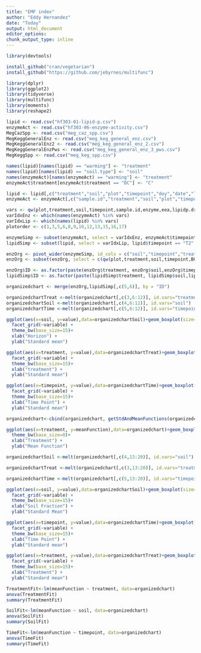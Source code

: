 ```yaml
---
title: "EMF index"
author: "Eddy Hernandez"
date: "Today"
output: html_document
editor_options: 
chunk_output_type: inline
---
```


<!-- needed to install packages -->
```r
library(devtools)
```


<!-- packages needed -->
```r
install_github("cran/vegetarian")
install_github("https://github.com/jebyrnes/multifunc")
```


```r
library(dplyr)
library(ggplot2)
library(tidyverse)
library(multifunc)
library(moments)
library(reshape2)
```

<!-- Test devtools -->
<!-- Reads in CSV's. -->
<!-- tcn is missing one sample number. Other df's have 48 entries (24 for each time point). Tcn has 23 (No T2 or T6), organized based on plot number. -->
<!-- MegCazSpp = Megan Comparison of CAZy annotated reads -->
<!-- MegKeggGeneralEnz = Megan Comparison of KEGG annotated reads Sorted by general metabolism With Previous node-->
<!-- MegKeggGeneralEnz2 = Megan Comparison of KEGG annotated reads Sorted by general metabolism without previous node -->
<!-- MegKeggGeneralEnzPws = Megan Comparison of KEGG annotated reads Sorted by general metabolic pathways without previous nodes-->



```r
lipid <- read.csv("hf303-01-lipid-p.csv")
enzymeAct <- read.csv("hf303-06-enzyme-activity.csv")
MegCazSpp <- read.csv("meg_caz_spp.csv")
MegKeggGeneralEnz <- read.csv("meg_keg_general_enz.csv")
MegKeggGeneralEnz2 <- read.csv("meg_keg_general_enz_2.csv")
MegKeggGeneralEnzPws <- read.csv("meg_keg_general_enz_3_pws.csv")
MegKeggSpp <- read.csv("meg_keg_spp.csv")
```

<!-- Makes column and variable names uniform -->

```r
names(lipid)[names(lipid) == "warming"] <- "treatment"
names(lipid)[names(lipid) == "soil.type"] <- "soil"
names(enzymeAct)[names(enzymeAct) == "warming"] <- "treatment"
enzymeAct$treatment[enzymeAct$treatment == "DC"] <- "C"
```

<!-- Puts column names in order -->

```r
lipid <- lipid[,c("treatment","soil","plot","timepoint","doy","date","lipidp.dry")]
enzymeAct <- enzymeAct[,c("sample.id","treatment","soil","plot","timepoint","doy","date","enzyme","eea")]
```

<!-- Creates a variable with the function names we want. Creates variable indexes with the column position of the functions we want from each data frame we are using -->

```r
vars <- qw(plot,treatment,soil,timepoint,sample.id,enzyme,eea,lipidp.dry,BG,CBH,BX,NAG,PO,HPO)
varIdxEnz <- which(names(enzymeAct) %in% vars)
varIdxLip <- which(names(lipid) %in% vars)
plotorder <- c(1,3,5,6,8,9,10,12,13,15,16,17)
```

```r
enzymeSimp <- subset(enzymeAct, select = varIdxEnz, enzymeAct$timepoint=="T2" | enzymeAct$timepoint == "T6")
lipidSimp <- subset(lipid, select = varIdxLip, lipid$timepoint == "T2" | lipid$timepoint == "T6")
```

<!-- Turns enzyme observations into Variables PHOS was only measured at T6 so it should be omitted. -->

```r
enzOrg <- pivot_wider(enzymeSimp, id_cols = c("soil","timepoint","treatment", "plot", "sample.id"), names_from = enzyme, values_from = eea)
enzOrg <- subset(enzOrg, select = c(qw(plot,treatment,soil,timepoint,BG,CBH,BX,NAG,PO,HPO)))
```

```r
enzOrg$ID <- as.factor(paste(enzOrg$treatment, enzOrg$soil,enzOrg$timepoint,enzOrg$plot,sep = "." ))
lipidSimp$ID <- as.factor(paste(lipidSimp$treatment, lipidSimp$soil,lipidSimp$timepoint,lipidSimp$plot,sep = "." ))
```

```r
organizedchart <- merge(enzOrg,lipidSimp[,c(5,6)], by = "ID")
```

```r
organizedchartTreat <-melt(organizedchart[,c(3,6:12)], id.vars="treatment")
organizedchartSoil <-melt(organizedchart[,c(4,6:12)], id.vars="soil")
organizedchartTime <-melt(organizedchart[,c(5,6:12)], id.vars="timepoint")
```

```r
ggplot(aes(x=soil, y=value),data=organizedchartSoil)+geom_boxplot(size=2)+
  facet_grid(~variable) +
  theme_bw(base_size=15)+
  xlab("Horizon") +
  ylab("Standard mean")
```
```r
ggplot(aes(x=treatment, y=value),data=organizedchartTreat)+geom_boxplot(size=2)+
  facet_grid(~variable) +
  theme_bw(base_size=15)+
  xlab("treatment") +
  ylab("Standard mean")
```

```r
ggplot(aes(x=timepoint, y=value),data=organizedchartTime)+geom_boxplot(size=2)+
  facet_grid(~variable) +
  theme_bw(base_size=15)+
  xlab("Time Point") +
  ylab("Standard mean")
```
<!-- EMF chart from all functions and variables. -->

```r
organizedchart<-cbind(organizedchart, getStdAndMeanFunctions(organizedchart ,c("BG","CBH","BX","NAG","PO","HPO","lipidp.dry")))
```

```r
ggplot(aes(x=treatment, y=meanFunction),data=organizedchart)+geom_boxplot(size=1)+
  theme_bw(base_size=8)+
  xlab("Treatment") +
  ylab("Mean Function")
```

```r
organizedchartSoil <-melt(organizedchart[,c(4,13:20)], id.vars="soil")
```

```r
organizedchartTreat <-melt(organizedchart[,c(3,13:20)], id.vars="treatment")
```

```r
organizedchartTime <-melt(organizedchart[,c(5,13:20)], id.vars="timepoint")
```

```r
ggplot(aes(x=soil, y=value),data=organizedchartSoil)+geom_boxplot(size=2)+
  facet_grid(~variable) +
  theme_bw(base_size=15)+
  xlab("Soil Fraction") +
  ylab("Standard Mean")
```

```r
ggplot(aes(x=timepoint, y=value),data=organizedchartTime)+geom_boxplot(size=2)+
  facet_grid(~variable) +
  theme_bw(base_size=15)+
  xlab("Time Point") +
  ylab("Standard mean")
```

```r
ggplot(aes(x=treatment, y=value),data=organizedchartTreat)+geom_boxplot(size=2)+
  facet_grid(~variable) +
  theme_bw(base_size=15)+
  xlab("Treatment") +
  ylab("Standard mean")
```

<!-- Mean Function by Treatment suggests no statistically significant difference between Heating and Control -->

```r
TreatmentFit<-lm(meanFunction ~ treatment, data=organizedchart)
anova(TreatmentFit)
summary(TreatmentFit)
```
<!-- Mean Function by Soil Fraction suggests a significant difference between the Organic and Mineral horizons -->

```r
SoilFit<-lm(meanFunction ~ soil, data=organizedchart)
anova(SoilFit)
summary(SoilFit)
```
<!-- Mean Function by Timepoint suggests almost no statistically significant difference between timepoints 2 (June 3) and 6 (Octorber 28) -->

```r
TimeFit<-lm(meanFunction ~ timepoint, data=organizedchart)
anova(TimeFit)
summary(TimeFit)
```

